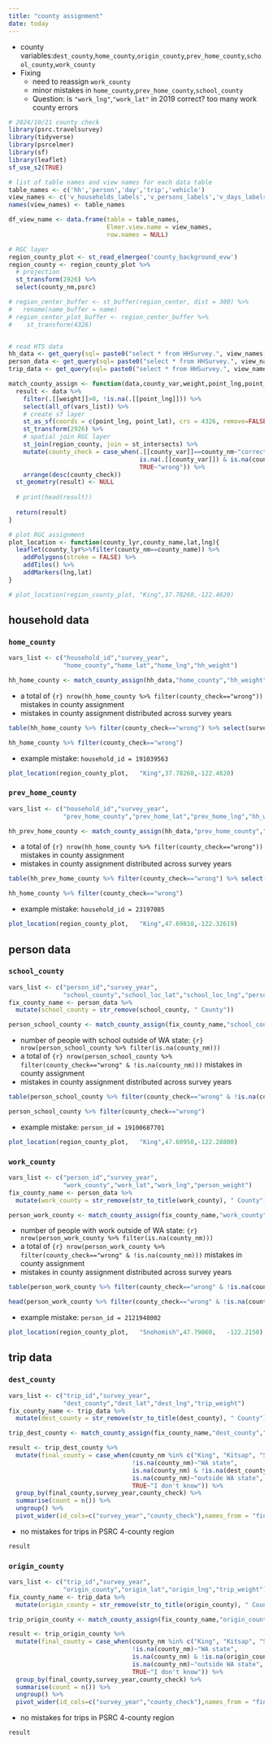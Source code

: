 ```yaml
---
title: "county assignment"
date: today
---
```


- county variables:`dest_county`,`home_county`,`origin_county`,`prev_home_county`,`school_county`,`work_county`
- Fixing
  - need to reassign `work_county`
  - minor mistakes in `home_county`,`prev_home_county`,`school_county`
  - Question: is `"work_lng"`,`"work_lat"` in 2019 correct? too many work county errors

```r
# 2024/10/21 county check
library(psrc.travelsurvey)
library(tidyverse)
library(psrcelmer)
library(sf)
library(leaflet)
sf_use_s2(TRUE)

# list of table names and view names for each data table
table_names <- c('hh','person','day','trip','vehicle')
view_names <- c('v_households_labels','v_persons_labels','v_days_labels','v_trips_labels','v_vehicles_labels')
names(view_names) <- table_names

df_view_name <- data.frame(table = table_names,
                           Elmer.view.name = view_names,
                           row.names = NULL)

# RGC layer
region_county_plot <- st_read_elmergeo('county_background_evw')
region_county <- region_county_plot %>%
  # projection
  st_transform(2926) %>%
  select(county_nm,psrc)

# region_center_buffer <- st_buffer(region_center, dist = 300) %>%
#   rename(name_buffer = name)
# region_center_plot_buffer <- region_center_buffer %>%
#    st_transform(4326) 


# read HTS data
hh_data <- get_query(sql= paste0("select * from HHSurvey.", view_names['hh']))
person_data <- get_query(sql= paste0("select * from HHSurvey.", view_names['person']))
trip_data <- get_query(sql= paste0("select * from HHSurvey.", view_names['trip']))
```

```r

match_county_assign <- function(data,county_var,weight,point_lng,point_lat,vars_list){
  result <- data %>% 
    filter(.[[weight]]>0, !is.na(.[[point_lng]])) %>%
    select(all_of(vars_list)) %>%
    # create sf layer
    st_as_sf(coords = c(point_lng, point_lat), crs = 4326, remove=FALSE) %>%
    st_transform(2926) %>% 
    # spatial join RGC layer
    st_join(region_county, join = st_intersects) %>%
    mutate(county_check = case_when(.[[county_var]]==county_nm~"correct",
                                    is.na(.[[county_var]]) & is.na(county_nm)~"correct",
                                    TRUE~"wrong")) %>%
    arrange(desc(county_check))
  st_geometry(result) <- NULL
  
  # print(head(result))
  
  return(result)
}

# plot RGC assignment
plot_location <- function(county_lyr,county_name,lat,lng){
  leaflet(county_lyr%>%filter(county_nm==county_name)) %>%
    addPolygons(stroke = FALSE) %>%
    addTiles() %>%
    addMarkers(lng,lat)
}

# plot_location(region_county_plot,	"King",37.78260,-122.4620)

```

## household data

:::{.panel-tabset}
### `home_county`
```r

vars_list <- c("household_id","survey_year",
               "home_county","home_lat","home_lng","hh_weight")

hh_home_county <- match_county_assign(hh_data,"home_county","hh_weight","home_lng","home_lat",vars_list)
```

- a total of `{r} nrow(hh_home_county %>% filter(county_check=="wrong"))` mistakes in county assignment
- mistakes in county assignment distributed across survey years

```r
table(hh_home_county %>% filter(county_check=="wrong") %>% select(survey_year))
```

```r
hh_home_county %>% filter(county_check=="wrong")
```

- example mistake: `household_id = 191039563`
```r
plot_location(region_county_plot,	"King",37.78260,-122.4620)
```

### `prev_home_county`
```r

vars_list <- c("household_id","survey_year",
               "prev_home_county","prev_home_lat","prev_home_lng","hh_weight")

hh_prev_home_county <- match_county_assign(hh_data,"prev_home_county","hh_weight","prev_home_lng","prev_home_lat",vars_list)
```

- a total of `{r} nrow(hh_home_county %>% filter(county_check=="wrong"))` mistakes in county assignment
- mistakes in county assignment distributed across survey years

```r
table(hh_prev_home_county %>% filter(county_check=="wrong") %>% select(survey_year))
```

```r
hh_home_county %>% filter(county_check=="wrong")
```

- example mistake: `household_id = 23197085`
```r
plot_location(region_county_plot,	"King",47.69810,-122.32619)
```

:::

## person data

:::{.panel-tabset}
### `school_county`
```r

vars_list <- c("person_id","survey_year",
               "school_county","school_loc_lat","school_loc_lng","person_weight")
fix_county_name <- person_data %>%
  mutate(school_county = str_remove(school_county, " County"))

person_school_county <- match_county_assign(fix_county_name,"school_county","person_weight","school_loc_lng","school_loc_lat",vars_list)
```

- number of people with school outside of WA state: `{r} nrow(person_school_county %>% filter(is.na(county_nm)))`
- a total of `{r} nrow(person_school_county %>% filter(county_check=="wrong" & !is.na(county_nm)))` mistakes in county assignment
- mistakes in county assignment distributed across survey years

```r
table(person_school_county %>% filter(county_check=="wrong" & !is.na(county_nm)) %>% select(survey_year))
```

```r
person_school_county %>% filter(county_check=="wrong")
```

- example mistake: `person_id = 19100687701`
```r
plot_location(region_county_plot,	"King",47.60950,-122.28800)
```

### `work_county`
```r

vars_list <- c("person_id","survey_year",
               "work_county","work_lat","work_lng","person_weight")
fix_county_name <- person_data %>%
  mutate(work_county = str_remove(str_to_title(work_county), " County"))

person_work_county <- match_county_assign(fix_county_name,"work_county","person_weight","work_lng","work_lat",vars_list)
```

- number of people with work outside of WA state: `{r} nrow(person_work_county %>% filter(is.na(county_nm)))`
- a total of `{r} nrow(person_work_county %>% filter(county_check=="wrong" & !is.na(county_nm)))` mistakes in county assignment
- mistakes in county assignment distributed across survey years

```r
table(person_work_county %>% filter(county_check=="wrong" & !is.na(county_nm)) %>% select(survey_year))
```

```r
head(person_work_county %>% filter(county_check=="wrong" & !is.na(county_nm)))
```

- example mistake: `person_id = 2121948002`
```r
plot_location(region_county_plot,	"Snohomish",47.79860,	-122.2150)
```
:::

## trip data

:::{.panel-tabset}

### `dest_county`
```r

vars_list <- c("trip_id","survey_year",
               "dest_county","dest_lat","dest_lng","trip_weight")
fix_county_name <- trip_data %>%
  mutate(dest_county = str_remove(str_to_title(dest_county), " County"))

trip_dest_county <- match_county_assign(fix_county_name,"dest_county","trip_weight","dest_lng","dest_lat",vars_list)

result <- trip_dest_county %>%
  mutate(final_county = case_when(county_nm %in% c("King", "Kitsap", "Snohomish", "Pierce")~county_nm,
                                  !is.na(county_nm)~"WA state",
                                  is.na(county_nm) & !is.na(dest_county)~paste("outside WA state:",dest_county),
                                  is.na(county_nm)~"outside WA state",
                                  TRUE~"I don't know")) %>%
  group_by(final_county,survey_year,county_check) %>%
  summarise(count = n()) %>%
  ungroup() %>%
  pivot_wider(id_cols=c("survey_year","county_check"),names_from = "final_county", values_from="count")
```

- no mistakes for trips in PSRC 4-county region

```r
result
```

### `origin_county`
```r

vars_list <- c("trip_id","survey_year",
               "origin_county","origin_lat","origin_lng","trip_weight")
fix_county_name <- trip_data %>%
  mutate(origin_county = str_remove(str_to_title(origin_county), " County"))

trip_origin_county <- match_county_assign(fix_county_name,"origin_county","trip_weight","origin_lng","origin_lat",vars_list)

result <- trip_origin_county %>%
  mutate(final_county = case_when(county_nm %in% c("King", "Kitsap", "Snohomish", "Pierce")~county_nm,
                                  !is.na(county_nm)~"WA state",
                                  is.na(county_nm) & !is.na(origin_county)~paste("outside WA state:",origin_county),
                                  is.na(county_nm)~"outside WA state",
                                  TRUE~"I don't know")) %>%
  group_by(final_county,survey_year,county_check) %>%
  summarise(count = n()) %>%
  ungroup() %>%
  pivot_wider(id_cols=c("survey_year","county_check"),names_from = "final_county", values_from="count")
```

- no mistakes for trips in PSRC 4-county region

```r
result
```

:::

